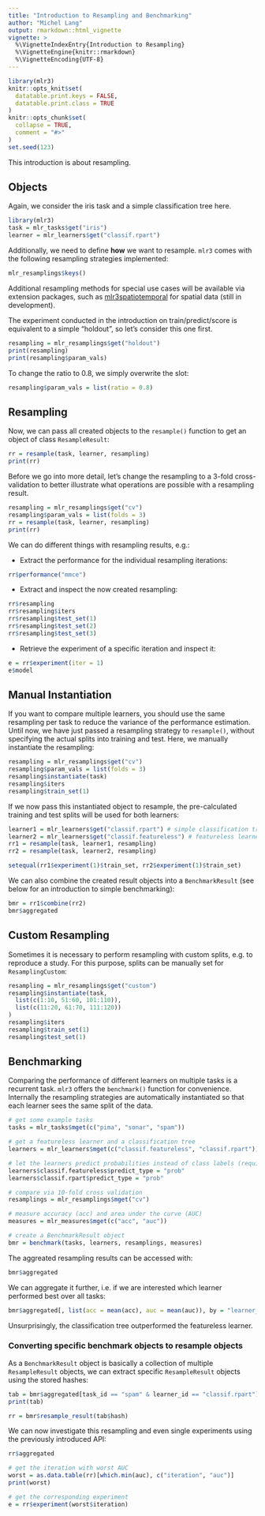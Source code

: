 ```yaml
---
title: "Introduction to Resampling and Benchmarking"
author: "Michel Lang"
output: rmarkdown::html_vignette
vignette: >
  %\VignetteIndexEntry{Introduction to Resampling}
  %\VignetteEngine{knitr::rmarkdown}
  %\VignetteEncoding{UTF-8}
---
```


```r
library(mlr3)
knitr::opts_knit$set(
  datatable.print.keys = FALSE,
  datatable.print.class = TRUE
)
knitr::opts_chunk$set(
  collapse = TRUE,
  comment = "#>"
)
set.seed(123)
```

This introduction is about resampling.

## Objects

Again, we consider the iris task and a simple classification tree here.

```r
library(mlr3)
task = mlr_tasks$get("iris")
learner = mlr_learners$get("classif.rpart")
```

Additionally, we need to define **how** we want to resample. 
`mlr3` comes with the following resampling strategies implemented:

```r
mlr_resamplings$keys()
```

Additional resampling methods for special use cases will be available via extension packages, such as [mlr3spatiotemporal](https://github.com/mlr-org/mlr3spatiotemporal) for spatial data (still in development).

The experiment conducted in the introduction on train/predict/score is equivalent to a simple "holdout", so let's consider this one first.

```r
resampling = mlr_resamplings$get("holdout")
print(resampling)
print(resampling$param_vals)
```

To change the ratio to $0.8$, we simply overwrite the slot:

```r
resampling$param_vals = list(ratio = 0.8)
```

## Resampling

Now, we can pass all created objects to the `resample()` function to get an object of class `ResampleResult`:

```r
rr = resample(task, learner, resampling)
print(rr)
```

Before we go into more detail, let's change the resampling to a 3-fold cross-validation to better illustrate what operations are possible with a resampling result.

```r
resampling = mlr_resamplings$get("cv")
resampling$param_vals = list(folds = 3)
rr = resample(task, learner, resampling)
print(rr)
```

We can do different things with resampling results, e.g.:

* Extract the performance for the individual resampling iterations:

```r
rr$performance("mmce")
```

* Extract and inspect the now created resampling:

```r
rr$resampling
rr$resampling$iters
rr$resampling$test_set(1)
rr$resampling$test_set(2)
rr$resampling$test_set(3)
```

* Retrieve the experiment of a specific iteration and inspect it:

```r
e = rr$experiment(iter = 1)
e$model
```

## Manual Instantiation

If you want to compare multiple learners, you should use the same resampling per task to reduce the variance of the performance estimation.
Until now, we have just passed a resampling strategy to `resample()`, without specifying the actual splits into training and test.
Here, we manually instantiate the resampling:

```r
resampling = mlr_resamplings$get("cv")
resampling$param_vals = list(folds = 3)
resampling$instantiate(task)
resampling$iters
resampling$train_set(1)
```

If we now pass this instantiated object to resample, the pre-calculated training and test splits will be used for both learners:

```r
learner1 = mlr_learners$get("classif.rpart") # simple classification tree
learner2 = mlr_learners$get("classif.featureless") # featureless learner, prediction majority class
rr1 = resample(task, learner1, resampling)
rr2 = resample(task, learner2, resampling)

setequal(rr1$experiment(1)$train_set, rr2$experiment(1)$train_set)
```

We can also combine the created result objects into a `BenchmarkResult` (see below for an introduction to simple benchmarking):

```r
bmr = rr1$combine(rr2)
bmr$aggregated
```

## Custom Resampling

Sometimes it is necessary to perform resampling with custom splits, e.g. to reproduce a study.
For this purpose, splits can be manually set for `ResamplingCustom`:

```r
resampling = mlr_resamplings$get("custom")
resampling$instantiate(task,
  list(c(1:10, 51:60, 101:110)),
  list(c(11:20, 61:70, 111:120))
)
resampling$iters
resampling$train_set(1)
resampling$test_set(1)
```

## Benchmarking

Comparing the performance of different learners on multiple tasks is a recurrent task. `mlr3` offers the `benchmark()` function for convenience.
Internally the resampling strategies are automatically instantiated so that each learner sees the same split of the data.

```r
# get some example tasks
tasks = mlr_tasks$mget(c("pima", "sonar", "spam"))

# get a featureless learner and a classification tree
learners = mlr_learners$mget(c("classif.featureless", "classif.rpart"))

# let the learners predict probabilities instead of class labels (required for AUC measure)
learners$classif.featureless$predict_type = "prob"
learners$classif.rpart$predict_type = "prob"

# compare via 10-fold cross validation
resamplings = mlr_resamplings$mget("cv")

# measure accuracy (acc) and area under the curve (AUC)
measures = mlr_measures$mget(c("acc", "auc"))

# create a BenchmarkResult object
bmr = benchmark(tasks, learners, resamplings, measures)
```

The aggreated resampling results can be accessed with:

```r
bmr$aggregated
```
We can aggregate it further, i.e. if we are interested which learner performed best over all tasks:

```r
bmr$aggregated[, list(acc = mean(acc), auc = mean(auc)), by = "learner_id"]
```

Unsurprisingly, the classification tree outperformed the featureless learner.

### Converting specific benchmark objects to resample objects

As a `BenchmarkResult` object is basically a collection of multiple `ResampleResult` objects, we can extract specific `ResampleResult` objects using the stored hashes:

```r
tab = bmr$aggregated[task_id == "spam" & learner_id == "classif.rpart"]
print(tab)

rr = bmr$resample_result(tab$hash)
```

We can now investigate this resampling and even single experiments using the previously introduced API:

```r
rr$aggregated

# get the iteration with worst AUC
worst = as.data.table(rr)[which.min(auc), c("iteration", "auc")]
print(worst)

# get the corresponding experiment
e = rr$experiment(worst$iteration)
```
